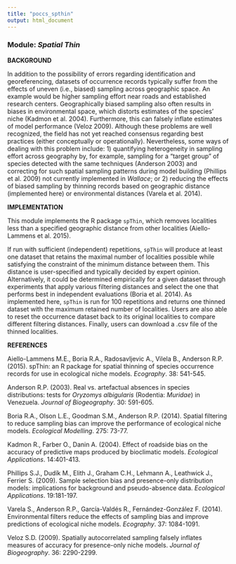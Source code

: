 ```yaml
---
title: "poccs_spthin"
output: html_document
---
```


### **Module:** ***Spatial Thin***

**BACKGROUND**

In addition to the possibility of errors regarding identification and georeferencing, datasets of occurrence records typically suffer from the effects of uneven (i.e., biased) sampling across geographic space. An example would be higher sampling effort near roads and established research centers. Geographically biased sampling also often results in biases in environmental space, which distorts estimates of the species' niche (Kadmon et al. 2004). Furthermore, this can falsely inflate estimates of model performance (Veloz 2009). Although these problems are well recognized, the field has not yet reached consensus regarding best practices (either conceptually or operationally). Nevertheless, some ways of dealing with this problem include: 1) quantifying heterogeneity in sampling effort across geography by, for example, sampling for a "target group" of species detected with the same techniques (Anderson 2003) and correcting for such spatial sampling patterns during model building (Phillips et al. 2009) not currently implemented in *Wallace*; or 2) reducing the effects of biased sampling by thinning records based on geographic distance (implemented here) or environmental distances (Varela et al. 2014).  

**IMPLEMENTATION**

This module implements the R package `spThin`, which removes localities less than a specified geographic distance from other localities (Aiello-Lammens et al. 2015). 

If run with sufficient (independent) repetitions, `spThin` will produce at least one dataset that retains the maximal number of localities possible while satisfying the constraint of the minimum distance between them. This distance is user-specified and typically decided by expert opinion. Alternatively, it could be determined empirically for a given dataset through experiments that apply various filtering distances and select the one that performs best in independent evaluations (Boria et al. 2014). As implemented here, `spThin` is run for 100 repetitions and returns one thinned dataset with the maximum retained number of localities. Users are also able to reset the occurrence dataset back to its original localities to compare different filtering distances. Finally, users can download a .csv file of the thinned localities.

**REFERENCES**

Aiello-Lammens M.E., Boria R.A., Radosavljevic A., Vilela B., Anderson R.P. (2015). spThin: an R package for spatial thinning of species occurrence records for use in ecological niche models. *Ecography*. 38: 541-545.

Anderson R.P. (2003). Real vs. artefactual absences in species distributions: tests for *Oryzomys albigularis* (Rodentia: *Muridae*) in Venezuela. *Journal of Biogeography*. 30: 591-605.

Boria R.A., Olson L.E., Goodman S.M., Anderson R.P. (2014). Spatial filtering to reduce sampling bias can improve the performance of ecological niche models. *Ecological Modelling*. 275: 73-77.

Kadmon R., Farber O., Danin A. (2004). Effect of roadside bias on the accuracy of predictive maps produced by bioclimatic models. *Ecological Applications*. 14:401-413.

Phillips S.J., Dudík M., Elith J., Graham C.H., Lehmann A., Leathwick J., Ferrier S. (2009). Sample selection bias and presence-only distribution models: implications for background and pseudo-absence data. *Ecological Applications*. 19:181-197.

Varela S., Anderson R.P., García-Valdés R., Fernández-González F. (2014). Environmental filters reduce the effects of sampling bias and improve predictions of ecological niche models. *Ecography*. 37: 1084-1091.

Veloz S.D. (2009). Spatially autocorrelated sampling falsely inflates measures of accuracy for presence-only niche models. *Journal of Biogeography*. 36: 2290-2299.
